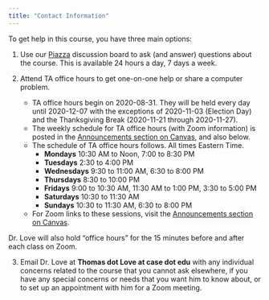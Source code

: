 ```yaml
---
title: "Contact Information"
---
```


To get help in this course, you have three main options:

1. Use our [Piazza](https://piazza.com/case/fall2020/pqhs431) discussion board to ask (and answer) questions about the course. This is available 24 hours a day, 7 days a week.

2. Attend TA office hours to get one-on-one help or share a computer problem.
    - TA office hours begin on 2020-08-31. They will be held every day until 2020-12-07 with the exceptions of 2020-11-03 (Election Day) and the Thanksgiving Break (2020-11-21 through 2020-11-27).
    - The weekly schedule for TA office hours (with Zoom information) is posted in the [Announcements section on Canvas](https://canvas.case.edu), and also below.
    - The schedule of TA office hours follows. All times Eastern Time.
        - **Mondays** 10:30 AM to Noon, 7:00 to 8:30 PM
        - **Tuesdays** 2:30 to 4:00 PM
        - **Wednesdays** 9:30 to 11:00 AM, 6:30 to 8:00 PM
        - **Thursdays** 8:30 to 10:00 PM
        - **Fridays** 9:00 to 10:30 AM, 11:30 AM to 1:00 PM, 3:30 to 5:00 PM
        - **Saturdays** 10:30 to 11:30 AM
        - **Sundays** 10:30 to 11:30 AM, 6:30 to 8:00 PM
    - For Zoom links to these sessions, visit the [Announcements section on Canvas](https://canvas.case.edu).
    
Dr. Love will also hold "office hours" for the 15 minutes before and after each class on Zoom.

3. Email Dr. Love at **Thomas dot Love at case dot edu** with any individual concerns related to the course that you cannot ask elsewhere, if you have any special concerns or needs that you want him to know about, or to set up an appointment with him for a Zoom meeting.

